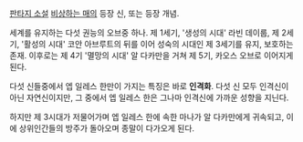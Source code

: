 [[판타지 소설]] [[비상하는 매]]의 등장 신, 또는 등장 개념.

세계를 유지하는 다섯 권능의 오브중 하나. 제 1세기, '생성의 시대' 라빈 데이룹, 제 2세기, '활성의 시대' 코안 아브루트의 뒤를 이어 성숙의 시대인 제 3세기를 유지, 보호하는 존재. 이후로는 제 4기 '멸망의 시대' 알 다카만을 거쳐 제 5기, 카오스 오브로 이어지게 된다.

다섯 신들중에서 엡 일레스 한만이 가지는 특징은 바로 '''인격화'''. 다섯 신 모두 인격신이 아닌 자연신이지만, 그 중에서 엡 일레스 한은 그나마 인격신에 가까운 성향을 지닌다.

하지만 제 3시대가 저물어가며 엡 일레스 한에 속한 마나가 알 다카만에게 귀속되고, 이에 상위인간들의 방주가 돌아오며 종말이 다가오게 된다.
